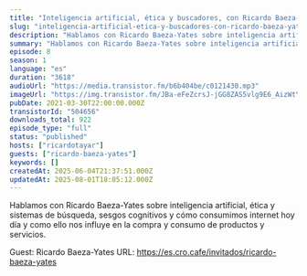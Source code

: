 ```yaml
---
title: "Inteligencia artificial, ética y buscadores, con Ricardo Baeza-Yates"
slug: "inteligencia-artificial-etica-y-buscadores-con-ricardo-baeza-yates"
description: "Hablamos con Ricardo Baeza-Yates sobre inteligencia artificial, ética y sistemas de búsqueda, sesgos cognitivos y cómo consumimos internet hoy día y como ello nos influye en la compra y consumo de productos y servicios.\n\nGuest: Ricardo Baeza-Yates\nURL: https://es.cro.cafe/invitados/ricardo-baeza-yates"
summary: "Hablamos con Ricardo Baeza-Yates sobre inteligencia artificial, ética y sistemas de búsqueda, sesgos cognitivos y cómo consumimos internet hoy día y como ello nos influye en la compra y consumo de productos y servicios."
episode: 8
season: 1
language: "es"
duration: "3618"
audioUrl: "https://media.transistor.fm/b6b404be/c0121430.mp3"
imageUrl: "https://img.transistor.fm/JBa-eFeZcrsJ-jGG8ZAS5vlg9E6_AizWtYgIaj8v15w/rs:fill:0:0:1/w:1400/h:1400/q:60/mb:500000/aHR0cHM6Ly9pbWct/dXBsb2FkLXByb2R1/Y3Rpb24udHJhbnNp/c3Rvci5mbS9jMWE0/NGRhYTVmMzdhMDdh/MDRiMGI1ZjVmY2U0/Mjg0Ny5qcGc.webp"
pubDate: 2021-03-30T22:00:00.000Z
transistorId: "504656"
downloads_total: 922
episode_type: "full"
status: "published"
hosts: ["ricardotayar"]
guests: ["ricardo-baeza-yates"]
keywords: []
createdAt: 2025-06-04T21:37:51.000Z
updatedAt: 2025-08-01T18:05:12.000Z
---
```


Hablamos con Ricardo Baeza-Yates sobre inteligencia artificial, ética y sistemas de búsqueda, sesgos cognitivos y cómo consumimos internet hoy día y como ello nos influye en la compra y consumo de productos y servicios.

Guest: Ricardo Baeza-Yates
URL: https://es.cro.cafe/invitados/ricardo-baeza-yates
